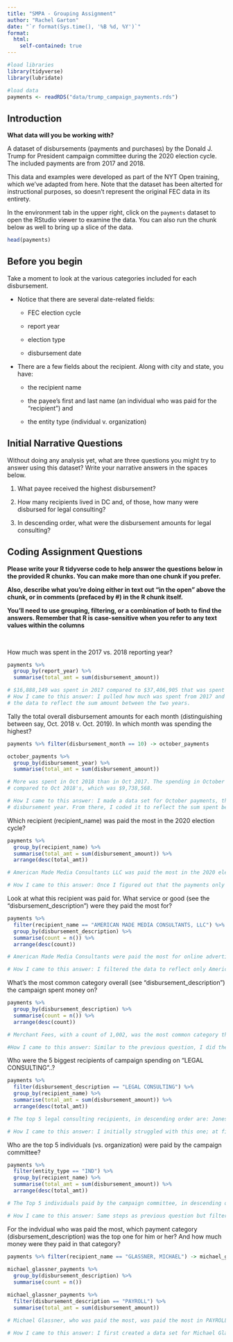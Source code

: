 ```yaml
---
title: "SMPA - Grouping Assignment"
author: "Rachel Garton"
date: "`r format(Sys.time(), '%B %d, %Y')`"
format:
  html:
    self-contained: true
---
```


```r

#load libraries
library(tidyverse)
library(lubridate)

#load data
payments <- readRDS("data/trump_campaign_payments.rds")

```

## Introduction

**What data will you be working with?**

A dataset of disbursements (payments and purchases) by the Donald J. Trump for President campaign committee during the 2020 election cycle. The included payments are from 2017 and 2018.

This data and examples were developed as part of the NYT Open training, which we've adapted from here. Note that the dataset has been alterted for instructional purposes, so doesn't represent the original FEC data in its entirety.

In the environment tab in the upper right, click on the `payments` dataset to open the RStudio viewer to examine the data. You can also run the chunk below as well to bring up a slice of the data.

```r

head(payments)


```

## Before you begin

Take a moment to look at the various categories included for each disbursement.

-   Notice that there are several date-related fields:

    -   FEC election cycle

    -   report year

    -   election type

    -   disbursement date

-   There are a few fields about the recipient. Along with city and state, you have:

    -   the recipient name

    -   the payee's first and last name (an individual who was paid for the "recipient") and

    -   the entity type (individual v. organization)

## Initial Narrative Questions

Without doing any analysis yet, what are three questions you might try to answer using this dataset? Write your narrative answers in the spaces below.

1.  What payee received the highest disbursement?

2.  How many recipients lived in DC and, of those, how many were disbursed for legal consulting?

3.  In descending order, what were the disbursement amounts for legal consulting?

## Coding Assignment Questions

**Please write your R tidyverse code to help answer the questions below in the provided R chunks. You can make more than one chunk if you prefer.**

**Also, describe what you're doing either in text out "in the open" above the chunk, or in comments (prefaced by #) in the R chunk itself.**

**You'll need to use grouping, filtering, or a combination of both to find the answers. Remember that R is case-sensitive when you refer to any text values within the columns**

<br>

How much was spent in the 2017 vs. 2018 reporting year?

```r

payments %>% 
  group_by(report_year) %>% 
  summarise(total_amt = sum(disbursement_amount))

# $16,888,149 was spent in 2017 compared to $37,406,905 that was spent in 2018.
# How I came to this answer: I pulled how much was spent from 2017 and 2018, then I "summarized"
# the data to reflect the sum amount between the two years. 
```

Tally the total overall disbursement amounts for each month (distinguishing between say, Oct. 2018 v. Oct. 2019). In which month was spending the highest?

```r

payments %>% filter(disbursement_month == 10) -> october_payments

october_payments %>% 
  group_by(disbursement_year) %>% 
  summarise(total_amt = sum(disbursement_amount))

# More was spent in Oct 2018 than in Oct 2017. The spending in October 2017 was $1,273,193 
# compared to Oct 2018's, which was $9,738,568. 

# How I came to this answer: I made a data set for October payments, then filtered by the
# disbursement year. From there, I coded it to reflect the sum spent between the two months.
```

Which recipient (recipient_name) was paid the most in the 2020 election cycle?

```r

payments %>% 
  group_by(recipient_name) %>% 
  summarise(total_amt = sum(disbursement_amount)) %>% 
  arrange(desc(total_amt))

# American Made Media Consultants LLC was paid the most in the 2020 election cycle, with a total amount of $9,772,583.64.

# How I came to this answer: Once I figured out that the payments only reflected the 2020 election cycle, I grouped the data by recipient name, how much they were paid, then arranged the data in descending order :)

```

Look at what this recipient was paid for. What service or good (see the "disbursement_description") were they paid the most for?

```r

payments %>% 
  filter(recipient_name == "AMERICAN MADE MEDIA CONSULTANTS, LLC") %>% 
  group_by(disbursement_description) %>%  
  summarise(count = n()) %>% 
  arrange(desc(count))

# American Made Media Consultants were paid the most for online advertising with a count of 42.

# How I came to this answer: I filtered the data to reflect only American Made Media Consultants, then I grouped the data by its description, and finally I summarised the data to reflect what category they were paid the most for.

```

What's the most common category overall (see "disbursement_description") the campaign spent money on?

```r

payments %>% 
  group_by(disbursement_description) %>% 
  summarise(count = n()) %>% 
  arrange(desc(count))

# Merchant Fees, with a count of 1,002, was the most common category that the campaign spent money on.

#How I came to this answer: Similar to the previous question, I did the same steps but I took out the filter that was solely for American Made Media Consultants.

```

Who were the 5 biggest recipients of campaign spending on "LEGAL CONSULTING"..?

```r

payments %>% 
  filter(disbursement_description == "LEGAL CONSULTING") %>% 
  group_by(recipient_name) %>% 
  summarise(total_amt = sum(disbursement_amount)) %>% 
  arrange(desc(total_amt))

# The top 5 legal consulting recipients, in descending order are: Jones Day ($4,390,351.66), Larocca Hornik Rosen Greenberg & Blaha LLP ($404,774.48), Kasowitz Benson Toress & Friedman ($322,614.29), The Law Offices of Alan S. Futerfas ($287,924), and McDermott Will & Emery ($276,278).

# How I came to this answer: I initially struggled with this one; at first I forgot to summarise by total amount and was instead summarising by count. It attained similar results, but upon re-checking my work, I realized I forgot to summarize the total disbursement amount.  

```


Who are the top 5 individuals (vs. organization) were paid by the campaign committee?

```r

payments %>% 
  filter(entity_type == "IND") %>% 
  group_by(recipient_name) %>% 
  summarise(total_amt = sum(disbursement_amount)) %>% 
  arrange(desc(total_amt))

# The Top 5 individuals paid by the campaign committee, in descending order, are Michael Glassner ($511,280), Sean Dollman ($389,541.09), Darren Centinello ($214,934.25), Christopher Carr ($160,000), and John Pence ($104,244.03).

# How I came to this answer: Same steps as previous question but filtering by individuals ("IND") instead of organizations.

```


For the indvidual who was paid the most, which payment category (disbursement_description) was the top one for him or her? And how much money were they paid in that category?

```r

payments %>% filter(recipient_name == "GLASSNER, MICHAEL") -> michael_glassner_payments
  
michael_glassner_payments %>% 
  group_by(disbursement_description) %>% 
  summarise(count = n())

michael_glassner_payments %>% 
  filter(disbursement_description == "PAYROLL") %>% 
  summarise(total_amt = sum(disbursement_amount))

# Michael Glassner, who was paid the most, was paid the most in PAYROLL, a total of 49 times. From the payroll category, they were paid $499,000.

# How I came to this answer: I first created a data set for Michael Glassner, knowing that his data would be the one I'd be working with. I then sorted which category/description he was paid the most under, which ended up being payroll. I then filtered the data to show payroll, and how much he was paid from that category. 

```
